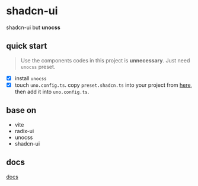# shadcn-ui

shadcn-ui but **unocss**

## quick start

> Use the components codes in this project is **unnecessary**. Just need `unocss` preset.

- [x] install `unocss`
- [x] touch `uno.config.ts`. copy `preset.shadcn.ts` into your project from [here](https://github.com/fisand/uno-shadcn-ui/blob/main/preset.shadcn.ts), then add it into `uno.config.ts`.

## base on

- vite
- radix-ui
- unocss
- shadcn-ui

## docs

[docs](https://uno-shadcn-doc.vercel.app/)

